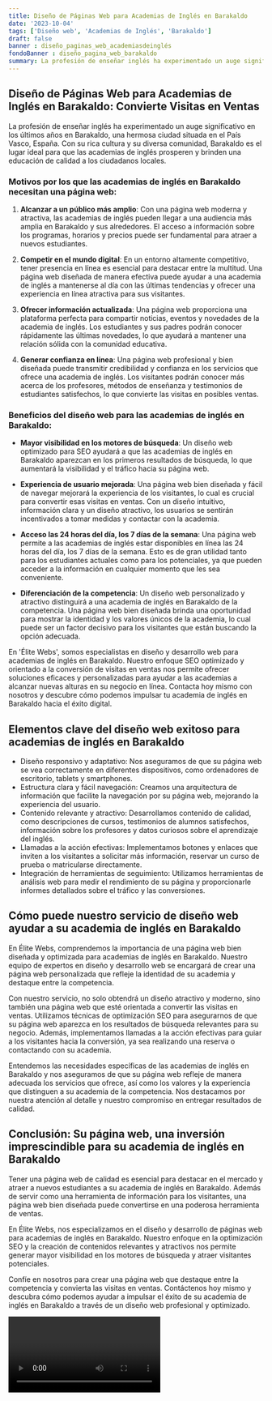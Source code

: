 ```yaml
---
title: Diseño de Páginas Web para Academias de Inglés en Barakaldo
date: '2023-10-04'
tags: ['Diseño web', 'Academias de Inglés', 'Barakaldo']
draft: false
banner : diseño_paginas_web_academiasdeinglés
fondoBanner : diseño_pagina_web_barakaldo
summary: La profesión de enseñar inglés ha experimentado un auge significativo en los últimos años en Barakaldo, una hermosa ciudad situada en el País Vasco, España. Con su rica cultura y su diversa comunidad, Barakaldo es el lugar ideal para que las academias de inglés prosperen y brinden una educación de calidad a los ciudadanos locales.
---
```


## Diseño de Páginas Web para Academias de Inglés en Barakaldo: Convierte Visitas en Ventas

La profesión de enseñar inglés ha experimentado un auge significativo en los últimos años en Barakaldo, una hermosa ciudad situada en el País Vasco, España. Con su rica cultura y su diversa comunidad, Barakaldo es el lugar ideal para que las academias de inglés prosperen y brinden una educación de calidad a los ciudadanos locales.

### Motivos por los que las academias de inglés en Barakaldo necesitan una página web:

1. **Alcanzar a un público más amplio**: Con una página web moderna y atractiva, las academias de inglés pueden llegar a una audiencia más amplia en Barakaldo y sus alrededores. El acceso a información sobre los programas, horarios y precios puede ser fundamental para atraer a nuevos estudiantes.

2. **Competir en el mundo digital**: En un entorno altamente competitivo, tener presencia en línea es esencial para destacar entre la multitud. Una página web diseñada de manera efectiva puede ayudar a una academia de inglés a mantenerse al día con las últimas tendencias y ofrecer una experiencia en línea atractiva para sus visitantes.

3. **Ofrecer información actualizada**: Una página web proporciona una plataforma perfecta para compartir noticias, eventos y novedades de la academia de inglés. Los estudiantes y sus padres podrán conocer rápidamente las últimas novedades, lo que ayudará a mantener una relación sólida con la comunidad educativa.

4. **Generar confianza en línea**: Una página web profesional y bien diseñada puede transmitir credibilidad y confianza en los servicios que ofrece una academia de inglés. Los visitantes podrán conocer más acerca de los profesores, métodos de enseñanza y testimonios de estudiantes satisfechos, lo que convierte las visitas en posibles ventas.

### Beneficios del diseño web para las academias de inglés en Barakaldo:

- **Mayor visibilidad en los motores de búsqueda**: Un diseño web optimizado para SEO ayudará a que las academias de inglés en Barakaldo aparezcan en los primeros resultados de búsqueda, lo que aumentará la visibilidad y el tráfico hacia su página web.

- **Experiencia de usuario mejorada**: Una página web bien diseñada y fácil de navegar mejorará la experiencia de los visitantes, lo cual es crucial para convertir esas visitas en ventas. Con un diseño intuitivo, información clara y un diseño atractivo, los usuarios se sentirán incentivados a tomar medidas y contactar con la academia.

- **Acceso las 24 horas del día, los 7 días de la semana**: Una página web permite a las academias de inglés estar disponibles en línea las 24 horas del día, los 7 días de la semana. Esto es de gran utilidad tanto para los estudiantes actuales como para los potenciales, ya que pueden acceder a la información en cualquier momento que les sea conveniente.

- **Diferenciación de la competencia**: Un diseño web personalizado y atractivo distinguirá a una academia de inglés en Barakaldo de la competencia. Una página web bien diseñada brinda una oportunidad para mostrar la identidad y los valores únicos de la academia, lo cual puede ser un factor decisivo para los visitantes que están buscando la opción adecuada.

En 'Élite Webs', somos especialistas en diseño y desarrollo web para academias de inglés en Barakaldo. Nuestro enfoque SEO optimizado y orientado a la conversión de visitas en ventas nos permite ofrecer soluciones eficaces y personalizadas para ayudar a las academias a alcanzar nuevas alturas en su negocio en línea. Contacta hoy mismo con nosotros y descubre cómo podemos impulsar tu academia de inglés en Barakaldo hacia el éxito digital.

<GifSeo />

<Cta />

## Elementos clave del diseño web exitoso para academias de inglés en Barakaldo

- Diseño responsivo y adaptativo: Nos aseguramos de que su página web se vea correctamente en diferentes dispositivos, como ordenadores de escritorio, tablets y smartphones.
- Estructura clara y fácil navegación: Creamos una arquitectura de información que facilite la navegación por su página web, mejorando la experiencia del usuario.
- Contenido relevante y atractivo: Desarrollamos contenido de calidad, como descripciones de cursos, testimonios de alumnos satisfechos, información sobre los profesores y datos curiosos sobre el aprendizaje del inglés.
- Llamadas a la acción efectivas: Implementamos botones y enlaces que inviten a los visitantes a solicitar más información, reservar un curso de prueba o matricularse directamente.
- Integración de herramientas de seguimiento: Utilizamos herramientas de análisis web para medir el rendimiento de su página y proporcionarle informes detallados sobre el tráfico y las conversiones.

## Cómo puede nuestro servicio de diseño web ayudar a su academia de inglés en Barakaldo

En Élite Webs, comprendemos la importancia de una página web bien diseñada y optimizada para academias de inglés en Barakaldo. Nuestro equipo de expertos en diseño y desarrollo web se encargará de crear una página web personalizada que refleje la identidad de su academia y destaque entre la competencia.

Con nuestro servicio, no solo obtendrá un diseño atractivo y moderno, sino también una página web que esté orientada a convertir las visitas en ventas. Utilizamos técnicas de optimización SEO para asegurarnos de que su página web aparezca en los resultados de búsqueda relevantes para su negocio. Además, implementamos llamadas a la acción efectivas para guiar a los visitantes hacia la conversión, ya sea realizando una reserva o contactando con su academia.

Entendemos las necesidades específicas de las academias de inglés en Barakaldo y nos aseguramos de que su página web refleje de manera adecuada los servicios que ofrece, así como los valores y la experiencia que distinguen a su academia de la competencia. Nos destacamos por nuestra atención al detalle y nuestro compromiso en entregar resultados de calidad.

## Conclusión: Su página web, una inversión imprescindible para su academia de inglés en Barakaldo

Tener una página web de calidad es esencial para destacar en el mercado y atraer a nuevos estudiantes a su academia de inglés en Barakaldo. Además de servir como una herramienta de información para los visitantes, una página web bien diseñada puede convertirse en una poderosa herramienta de ventas.

En Élite Webs, nos especializamos en el diseño y desarrollo de páginas web para academias de inglés en Barakaldo. Nuestro enfoque en la optimización SEO y la creación de contenidos relevantes y atractivos nos permite generar mayor visibilidad en los motores de búsqueda y atraer visitantes potenciales.

Confíe en nosotros para crear una página web que destaque entre la competencia y convierta las visitas en ventas. Contáctenos hoy mismo y descubra cómo podemos ayudar a impulsar el éxito de su academia de inglés en Barakaldo a través de un diseño web profesional y optimizado.

<Video />

<CtaBot job='Academias de Inglés' city='Barakaldo'/>

<Gmaps query='Barakaldo+españa+maps' />